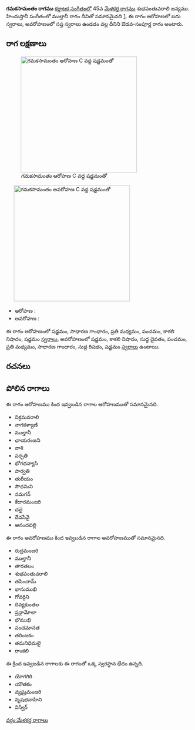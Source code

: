 {{Infobox ragam
	| name          	= గమకసామంతం
	| synonym	    	= 
	| mela          	= 
	| chakra        	= 
	| janaka        	= 
	| type          	= ఔడవ-సంపూర్ణ
	| arohanam      	= {{svaraC|S|G2|M2|P|N3|S'}} 
	| avarohanam    	= {{svaraC|S'|N3|D1|P|M2|G2|R1|S}}
	| jeeva         	=
	| chhaya        	=
	| nyasa         	=
	| vishesha      	= 
	| equivalent  		= ముల్తానీ
}}
{{కర్ణాటక సంగీత రాగాలు}}
'''గమకసామంతం రాగము''' [[కర్ణాటక సంగీతం]]లో 45వ [[మేళకర్త రాగము]] శుభపంతువరాలి జన్యము.  హిందుస్తానీ సంగీతంలో ముల్తానీ రాగం దీనితో సమానమైనది [https://karnatik.com/hcragatable.shtml]. ఈ రాగం ఆరోహణలో ఐదు స్వరాలు, అవరోహణంలో సప్త స్వరాలు ఉండడం వల్ల దీనిని ఔడవ-సంపూర్ణ రాగం అంటారు.


==రాగ లక్షణాలు==
[[Image:gamakasamantam_ar_kb2wiki.png|thumb|right|316px|''గమకసామంతం'' ఆరోహణ C వద్ద షడ్జమంతో]]
	[[Image:gamakasamantam_av_kb2wiki.png|thumb|right|316px|''గమకసామంతం'' అవరోహణ C వద్ద షడ్జమంతో]]

* ఆరోహణ : {{svaraC|S|G2|M2|P|N3|S'}} 
* అవరోహణ : {{svaraC|S'|N3|D1|P|M2|G2|R1|S}}

ఈ రాగం ఆరోహణంలో షడ్జమం, సాధారణ  గాంధారం, ప్రతి మధ్యమం, పంచమం, కాకలి  నిషాదం, షడ్జమం [[స్వరాలు]], అవరోహణంలో షడ్జమం, కాకలి  నిషాదం, సుద్ద దైవతం, పంచమం, ప్రతి మధ్యమం, సాధారణ  గాంధారం, సుద్ద  రిషభం, షడ్జమం [[స్వరాలు]] ఉంటాయి.

==రచనలు==



==పోలిన రాగాలు==
ఈ రాగం ఆరోహణము కింద ఇవ్వబడిన రాగాల ఆరోహణముతో సమానమైనది.
* విక్రమవరాలి
* నాగకళ్యాణి
* ముల్తానీ
* ఛాయరంజని
* వాశి
* పర్పతి
* భోగధన్యాసి
* పార్వతి
* తురీయం
* సౌధమిని
* నమగన్
* కేదారమంజరి
*  చలై
* దేవసేవై
* ఆనందవల్లి

ఈ రాగం అవరోహణము కింద ఇవ్వబడిన రాగాల అవరోహణముతో సమానమైనది.
* రుద్రమంజరి
* ముల్తానీ
* తారతలం
* శుభపంతువరాలి
* తపించామ్
* భానుముఖి
* గోవర్దిని
* దివ్యకుంతల
*  ష్రన్గామోలా
*  భౌముఖి
* పంచమానత
*  తరింజకం
*  తమనిధిమలై
* రాంకలి

ఈ క్రింద ఇవ్వబడిన రాగాలకు ఈ రాగంతో ఒక్క స్వరస్థాన భేదం ఉన్నది.
* యోగగిరి
* యౌతకం
* వ్యఘ్రమంజరి
* వృషభవాహిని
* విస్వీర్



[[వర్గం:మేళకర్త రాగాలు]]